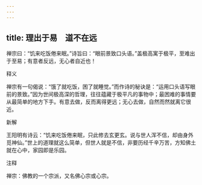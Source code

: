 ```yaml
---
---
---
```

title: 理出于易　道不在远
---



禅宗曰：“饥来吃饭倦来眠。”诗旨曰：“眼前景致口头语。”盖极高寓于极平，至难出于至易；有意者反远，无心者自近也！

释义

禅宗有一句偈说：“饿了就吃饭，困了就睡觉。”而作诗的秘诀是：“运用口头语写眼前的景致。”因为世间极高深的哲理，往往蕴藏于极平凡的事物中；最困难的事情要从最简单的地方下手。有意去做，反而离得更远；无心去做，自然而然就离它很近。

新解

王阳明有诗云：“饥来吃饭倦来眠，只此修去玄更玄。说与世人浑不信，却由身外觅神仙。”世上的道理就这么简单，但世人就是不信，非要历经千辛万苦，方知佛土就在心中，家园即是乐园。

注释

禅宗：佛教的一个宗派，又名佛心宗或心宗。